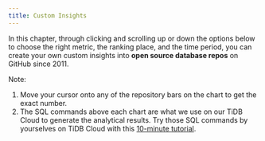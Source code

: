 ```yaml
---
title: Custom Insights
---
```


In this chapter, through clicking and scrolling up or down the options below to choose the right metric, the ranking place, and the time period, you can create your own custom insights into **open source database repos** on GitHub since 2011. 

Note:

1. Move your cursor onto any of the repository bars on the chart to get the exact number.
2. The SQL commands above each chart are what we use on our TiDB Cloud to generate the analytical results. Try those SQL commands by yourselves on TiDB Cloud with this [10-minute tutorial](https://ossinsight.io/_/more/analyze-github-events-on-tidb-cloud-in-10-minutesv).

<CommonChart repo='db_repos' chart='histories' />

